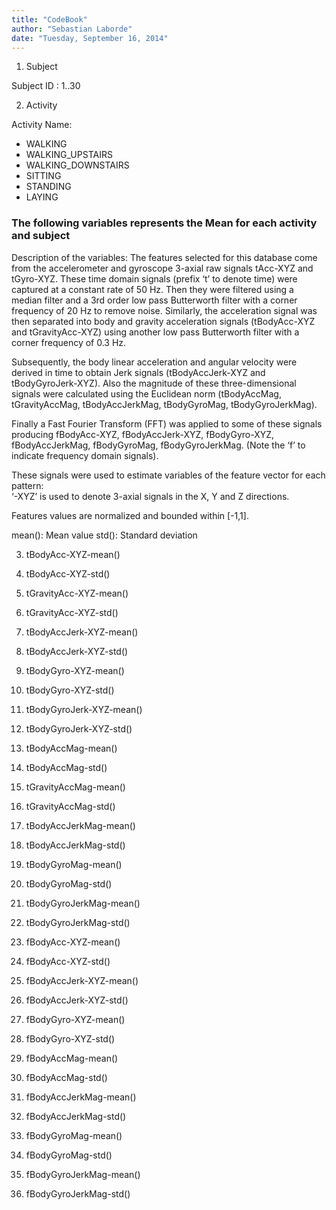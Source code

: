 ```yaml
---
title: "CodeBook"
author: "Sebastian Laborde"
date: "Tuesday, September 16, 2014"
---
```


1. Subject

Subject ID : 1..30

2. Activity

Activity Name:

* WALKING
* WALKING_UPSTAIRS
* WALKING_DOWNSTAIRS
* SITTING
* STANDING
* LAYING

### The following variables represents the Mean for each activity and subject

Description of the variables: The features selected for this database come from the accelerometer and gyroscope 3-axial raw signals tAcc-XYZ and tGyro-XYZ. These time domain signals (prefix 't' to denote time) were captured at a constant rate of 50 Hz. Then they were filtered using a median filter and a 3rd order low pass Butterworth filter with a corner frequency of 20 Hz to remove noise. Similarly, the acceleration signal was then separated into body and gravity acceleration signals (tBodyAcc-XYZ and tGravityAcc-XYZ) using another low pass Butterworth filter with a corner frequency of 0.3 Hz. 

Subsequently, the body linear acceleration and angular velocity were derived in time to obtain Jerk signals (tBodyAccJerk-XYZ and tBodyGyroJerk-XYZ). Also the magnitude of these three-dimensional signals were calculated using the Euclidean norm (tBodyAccMag, tGravityAccMag, tBodyAccJerkMag, tBodyGyroMag, tBodyGyroJerkMag). 

Finally a Fast Fourier Transform (FFT) was applied to some of these signals producing fBodyAcc-XYZ, fBodyAccJerk-XYZ, fBodyGyro-XYZ, fBodyAccJerkMag, fBodyGyroMag, fBodyGyroJerkMag. (Note the 'f' to indicate frequency domain signals). 

These signals were used to estimate variables of the feature vector for each pattern:  
'-XYZ' is used to denote 3-axial signals in the X, Y and Z directions. 

Features values are normalized and bounded within [-1,1].

mean(): Mean value
std(): Standard deviation

3. tBodyAcc-XYZ-mean()

4. tBodyAcc-XYZ-std()

5. tGravityAcc-XYZ-mean()

6. tGravityAcc-XYZ-std()

7. tBodyAccJerk-XYZ-mean()

8. tBodyAccJerk-XYZ-std()

9. tBodyGyro-XYZ-mean()

10. tBodyGyro-XYZ-std()

11. tBodyGyroJerk-XYZ-mean()

12. tBodyGyroJerk-XYZ-std()

13. tBodyAccMag-mean()

14. tBodyAccMag-std()

15. tGravityAccMag-mean()

16. tGravityAccMag-std()

17. tBodyAccJerkMag-mean()

18. tBodyAccJerkMag-std()

19. tBodyGyroMag-mean()

20. tBodyGyroMag-std()

21. tBodyGyroJerkMag-mean()

22. tBodyGyroJerkMag-std()

23. fBodyAcc-XYZ-mean()

24. fBodyAcc-XYZ-std()

25. fBodyAccJerk-XYZ-mean()

26. fBodyAccJerk-XYZ-std()

27. fBodyGyro-XYZ-mean()

28. fBodyGyro-XYZ-std()

29. fBodyAccMag-mean()

30. fBodyAccMag-std()

31. fBodyAccJerkMag-mean()

32. fBodyAccJerkMag-std()

33. fBodyGyroMag-mean()

34. fBodyGyroMag-std()

35. fBodyGyroJerkMag-mean()

36. fBodyGyroJerkMag-std()


